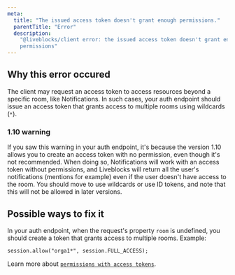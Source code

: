 ```yaml
---
meta:
  title: "The issued access token doesn't grant enough permissions."
  parentTitle: "Error"
  description:
    "@liveblocks/client error: the issued access token doesn't grant enough
    permissions"
---
```


## Why this error occured

The client may request an access token to access resources beyond a specific
room, like Notifications. In such cases, your auth endpoint should issue an
access token that grants access to multiple rooms using wildcards (`*`).

### 1.10 warning

If you saw this warning in your auth endpoint, it's because the version 1.10
allows you to create an access token with no permission, even though it's not
recommended. When doing so, Notifications will work with an access token without
permissions, and Liveblocks will return all the user's notifications (mentions
for example) even if the user doesn't have access to the room. You should move
to use wildcards or use ID tokens, and note that this will not be allowed in
later versions.

## Possible ways to fix it

In your auth endpoint, when the request's property `room` is undefined, you
should create a token that grants access to multiple rooms. Example:

```
session.allow("orga1*", session.FULL_ACCESS);
```

Learn more about
[`permissions with access tokens`](https://liveblocks.io/docs/authentication/access-token).
